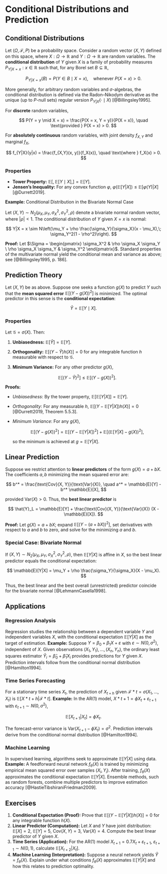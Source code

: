 # Conditional Distributions and Prediction

## Conditional Distributions

Let $(\Omega, \mathcal{F}, P)$ be a probability space. Consider a random vector $(X, Y)$ defined on this space, where $X : \Omega \to \mathbb{R}$ and $Y : \Omega \to \mathbb{R}$ are random variables. The **conditional distribution** of $Y$ given $X$ is a family of probability measures ${P_{Y|X=x} : x \in \mathbb{R}}$ such that, for any Borel set $B \subseteq \mathbb{R}$,

$$
P_{Y|X=x}(B) = P(Y \in B \mid X = x), \quad \text{whenever } P(X = x) > 0.
$$

More generally, for arbitrary random variables and $\sigma$-algebras, the conditional distribution is defined via the Radon–Nikodym derivative as the unique (up to $P$-null sets) regular version $P_{Y|X}(\cdot \mid X)$ [@Billingsley1995].

For **discrete** random variables,

$$
P(Y = y \mid X = x) = \frac{P(X = x, Y = y)}{P(X = x)}, \quad \text{provided } P(X = x) > 0.
$$

For **absolutely continuous** random variables, with joint density $f_{X,Y}$ and marginal $f_X$,

$$
f_{Y|X}(y|x) = \frac{f_{X,Y}(x, y)}{f_X(x)}, \quad \text{where } f_X(x) > 0.
$$

### Properties

* **Tower Property:** $\mathbb{E}\left[,\mathbb{E}[Y \mid X],\right] = \mathbb{E}[Y]$.
* **Jensen’s Inequality:** For any convex function $\varphi$, $\varphi(\mathbb{E}[Y|X]) \leq \mathbb{E}[\varphi(Y)|X]$ [@Durrett2019].

**Example:** Conditional Distribution in the Bivariate Normal Case

Let $(X, Y) \sim N_2(\mu_X, \mu_Y, \sigma_X^2, \sigma_Y^2, \rho)$ denote a bivariate normal random vector, where $|\rho| < 1$. The conditional distribution of $Y$ given $X = x$ is normal:

$$
Y|X = x \sim N\left(\mu_Y + \rho \frac{\sigma_Y}{\sigma_X}(x - \mu_X),\; \sigma_Y^2(1 - \rho^2)\right).
$$

**Proof:**
Let $\Sigma = \begin{pmatrix} \sigma_X^2 & \rho \sigma_X \sigma_Y \ \rho \sigma_X \sigma_Y & \sigma_Y^2 \end{pmatrix}$. Standard properties of the multivariate normal yield the conditional mean and variance as above; see [@Billingsley1995, p. 186].

## Prediction Theory

Let $(X, Y)$ be as above. Suppose one seeks a function $g(X)$ to predict $Y$ such that the **mean squared error** $\mathbb{E}[(Y - g(X))^2]$ is minimized. The optimal predictor in this sense is the **conditional expectation**:

$$
\hat{Y} = \mathbb{E}[Y \mid X].
$$

### Properties

Let $\mathcal{G} = \sigma(X)$. Then:

1. **Unbiasedness:** $\mathbb{E}[\hat{Y}] = \mathbb{E}[Y]$.

2. **Orthogonality:** $\mathbb{E}[(Y - \hat{Y}) h(X)] = 0$ for any integrable function $h$ measurable with respect to $\mathcal{G}$.

3. **Minimum Variance:** For any other predictor $g(X)$,

   $$
   \mathbb{E}[(Y - \hat{Y})^2] \leq \mathbb{E}[(Y - g(X))^2].
   $$

**Proofs:**

* *Unbiasedness*: By the tower property, $\mathbb{E}[\mathbb{E}[Y|X]] = \mathbb{E}[Y]$.
* *Orthogonality*: For any measurable $h$, $\mathbb{E}[(Y - \mathbb{E}[Y|X])h(X)] = 0$ [@Durrett2019, Theorem 5.5.3].
* *Minimum Variance*: For any $g(X)$,

  $$
  \mathbb{E}\left[(Y - g(X))^2\right] = \mathbb{E}\left[(Y - \mathbb{E}[Y|X])^2\right] + \mathbb{E}\left[(\mathbb{E}[Y|X] - g(X))^2\right],
  $$

  so the minimum is achieved at $g = \mathbb{E}[Y|X]$.

## Linear Prediction

Suppose we restrict attention to **linear predictors** of the form $g(X) = a + b X$. The coefficients $a, b$ minimizing the mean squared error are:

$$
b^* = \frac{\text{Cov}(X, Y)}{\text{Var}(X)}, \quad a^* = \mathbb{E}[Y] - b^* \mathbb{E}[X],
$$

provided $\text{Var}(X) > 0$. Thus, the **best linear predictor** is

$$
\hat{Y}_L = \mathbb{E}[Y] + \frac{\text{Cov}(X, Y)}{\text{Var}(X)} (X - \mathbb{E}[X]).
$$

**Proof:**
Let $g(X) = a + bX$; expand $\mathbb{E}[(Y - (a + bX))^2]$, set derivatives with respect to $a$ and $b$ to zero, and solve for the minimizing $a$ and $b$.

### Special Case: Bivariate Normal

If $(X, Y) \sim N_2(\mu_X, \mu_Y, \sigma_X^2, \sigma_Y^2, \rho)$, then $\mathbb{E}[Y|X]$ is affine in $X$, so the best linear predictor equals the conditional expectation:

$$
\mathbb{E}[Y|X] = \mu_Y + \rho \frac{\sigma_Y}{\sigma_X}(X - \mu_X).
$$

Thus, the best linear and the best overall (unrestricted) predictor coincide for the bivariate normal [@LehmannCasella1998].

## Applications

### Regression Analysis

Regression studies the relationship between a dependent variable $Y$ and independent variables $X$, with the conditional expectation $\mathbb{E}[Y|X]$ as the target of estimation.
**Example:**
Suppose $Y = \beta_0 + \beta_1 X + \varepsilon$ with $\varepsilon \sim N(0, \sigma^2)$, independent of $X$. Given observations $(X_1, Y_1), \ldots, (X_n, Y_n)$, the ordinary least squares estimator $\hat{Y}_i = \hat{\beta}_0 + \hat{\beta}_1 X_i$ provides predictions for $Y$ given $X$. Prediction intervals follow from the conditional normal distribution [@Hamilton1994].

### Time Series Forecasting

For a stationary time series ${X_t}$, the prediction of $X_{t+h}$ given $\mathcal{F}*t = \sigma(X_1, \ldots, X_t)$ is $\mathbb{E}[X*{t+h} | \mathcal{F}*t]$.
**Example:**
In the AR(1) model, $X*{t+1} = \phi X_t + \varepsilon_{t+1}$ with $\varepsilon_{t+1} \sim N(0, \sigma^2)$,

$$
\mathbb{E}[X_{t+1}|X_t] = \phi X_t.
$$

The forecast-error variance is $\text{Var}(X_{t+1} - \phi X_t) = \sigma^2$. Prediction intervals derive from the conditional normal distribution [@Hamilton1994].

### Machine Learning

In supervised learning, algorithms seek to approximate $\mathbb{E}[Y|X]$ using data.
**Example:**
A feedforward neural network $f_\theta(X)$ is trained by minimizing empirical mean squared error over samples $(X_i, Y_i)$. After training, $f_\theta(X)$ approximates the conditional expectation $\mathbb{E}[Y|X]$. Ensemble methods, such as random forests, combine multiple predictors to improve estimation accuracy [@HastieTibshiraniFriedman2009].

## Exercises

1. **Conditional Expectation (Proof):**
   Prove that $\mathbb{E}[(Y - \mathbb{E}[Y|X]) h(X)] = 0$ for any integrable function $h(X)$.
2. **Linear Predictor (Computation):**
   Let $X$ and $Y$ have joint distribution: $\mathbb{E}[X] = 2$, $\mathbb{E}[Y] = 5$, $\text{Cov}(X, Y) = 3$, $\text{Var}(X) = 4$. Compute the best linear predictor of $Y$ given $X$.
3. **Time Series (Application):**
   For the AR(1) model $X_{t+1} = 0.7 X_t + \varepsilon_{t+1}$, $\varepsilon_{t+1} \sim N(0, 1)$, calculate $\mathbb{E}[X_{t+2} | X_t]$.
4. **Machine Learning (Interpretation):**
   Suppose a neural network yields $\hat{Y} = f_\theta(X)$. Explain under what conditions $f_\theta(X)$ approximates $\mathbb{E}[Y|X]$ and how this relates to prediction optimality.
